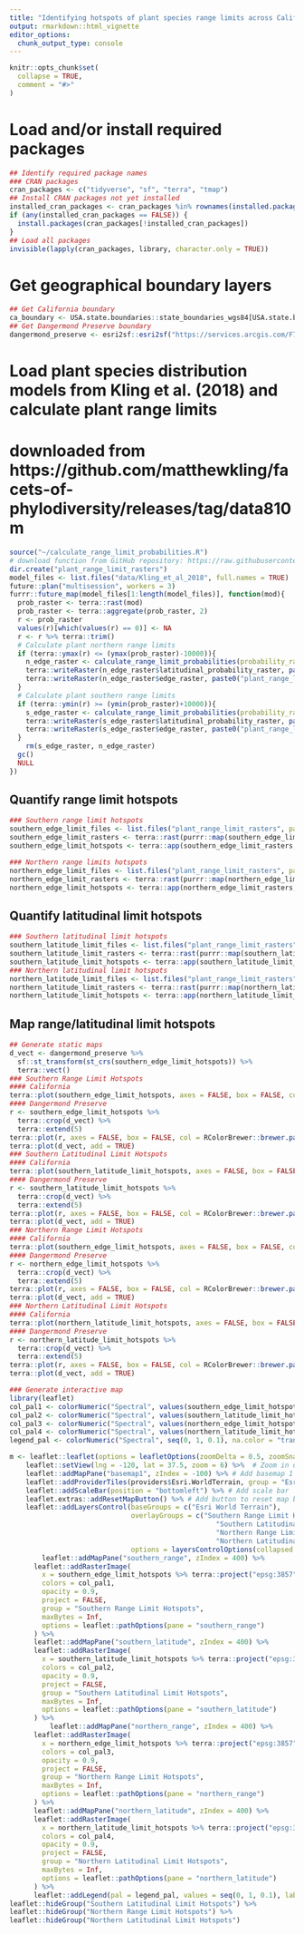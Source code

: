 ```yaml
---
title: "Identifying hotspots of plant species range limits across California"
output: rmarkdown::html_vignette
editor_options: 
  chunk_output_type: console
---
```


```r
knitr::opts_chunk$set(
  collapse = TRUE,
  comment = "#>"
)
```

# Load and/or install required packages
```r
## Identify required package names
### CRAN packages
cran_packages <- c("tidyverse", "sf", "terra", "tmap")
## Install CRAN packages not yet installed
installed_cran_packages <- cran_packages %in% rownames(installed.packages())
if (any(installed_cran_packages == FALSE)) {
  install.packages(cran_packages[!installed_cran_packages])
}
## Load all packages
invisible(lapply(cran_packages, library, character.only = TRUE))
```

# Get geographical boundary layers
```r
## Get California boundary
ca_boundary <- USA.state.boundaries::state_boundaries_wgs84[USA.state.boundaries::state_boundaries_wgs84$STATE_ABBR == "CA", ]
## Get Dangermond Preserve boundary
dangermond_preserve <- esri2sf::esri2sf("https://services.arcgis.com/F7DSX1DSNSiWmOqh/arcgis/rest/services/jldp_boundary/FeatureServer/2")
```

# Load plant species distribution models from Kling et al. (2018) and calculate plant range limits
# downloaded from https://github.com/matthewkling/facets-of-phylodiversity/releases/tag/data810m
```r
source("~/calculate_range_limit_probabilities.R")
# download function from GitHub repository: https://raw.githubusercontent.com/elimia-analytics/Dangermond-Biodiversity/refs/heads/main/calculate_range_limit_probabilities.R
dir.create("plant_range_limit_rasters")
model_files <- list.files("data/Kling_et_al_2018", full.names = TRUE)
future::plan("multisession", workers = 3)
furrr::future_map(model_files[1:length(model_files)], function(mod){
  prob_raster <- terra::rast(mod)
  prob_raster <- terra::aggregate(prob_raster, 2)
  r <- prob_raster
  values(r)[which(values(r) == 0)] <- NA
  r <- r %>% terra::trim()
  # Calculate plant northern range limits
  if (terra::ymax(r) <= (ymax(prob_raster)-10000)){
    n_edge_raster <- calculate_range_limit_probabilities(probability_raster = prob_raster, limit = "northern")
    terra::writeRaster(n_edge_raster$latitudinal_probability_raster, paste0("plant_range_limit_rasters/", prob_raster %>% names(), "_northern_probability.tif"), overwrite = TRUE)
    terra::writeRaster(n_edge_raster$edge_raster, paste0("plant_range_limit_rasters/", prob_raster %>% names(), "_northern_edge_limit.tif"), overwrite = TRUE)
  }
  # Calculate plant southern range limits
  if (terra::ymin(r) >= (ymin(prob_raster)+10000)){
    s_edge_raster <- calculate_range_limit_probabilities(probability_raster = prob_raster, limit = "southern")
    terra::writeRaster(s_edge_raster$latitudinal_probability_raster, paste0("plant_range_limit_rasters/", prob_raster %>% names(), "_southern_probability.tif"), overwrite = TRUE)    
    terra::writeRaster(s_edge_raster$edge_raster, paste0("plant_range_limit_rasters/", prob_raster %>% names(), "_southern_edge_limit.tif"), overwrite = TRUE)
  }
    rm(s_edge_raster, n_edge_raster)
  gc()
  NULL
})
```

## Quantify range limit hotspots
```r
### Southern range limit hotspots
southern_edge_limit_files <- list.files("plant_range_limit_rasters", pattern = "southern_edge_limit.tif", full.names = TRUE)
southern_edge_limit_rasters <- terra::rast(purrr::map(southern_edge_limit_files, terra::rast))
southern_edge_limit_hotspots <- terra::app(southern_edge_limit_rasters, sum, na.rm = TRUE)

### Northern range limits hotspots
northern_edge_limit_files <- list.files("plant_range_limit_rasters", pattern = "northern_edge_limit.tif", full.names = TRUE)
northern_edge_limit_rasters <- terra::rast(purrr::map(northern_edge_limit_files, terra::rast))
northern_edge_limit_hotspots <- terra::app(northern_edge_limit_rasters, sum, na.rm = TRUE)
```

## Quantify latitudinal limit hotspots
```r
### Southern latitudinal limit hotspots
southern_latitude_limit_files <- list.files("plant_range_limit_rasters", pattern = "southern_probability.tif", full.names = TRUE)
southern_latitude_limit_rasters <- terra::rast(purrr::map(southern_latitude_limit_files, terra::rast))
southern_latitude_limit_hotspots <- terra::app(southern_latitude_limit_rasters, sum, na.rm = TRUE)
### Northern latitudinal limit hotspots
northern_latitude_limit_files <- list.files("plant_range_limit_rasters", pattern = "northern_probability.tif", full.names = TRUE)
northern_latitude_limit_rasters <- terra::rast(purrr::map(northern_latitude_limit_files, terra::rast))
northern_latitude_limit_hotspots <- terra::app(northern_latitude_limit_rasters, sum, na.rm = TRUE)
```

## Map range/latitudinal limit hotspots
```r
## Generate static maps
d_vect <- dangermond_preserve %>% 
  sf::st_transform(st_crs(southern_edge_limit_hotspots)) %>% 
  terra::vect() 
### Southern Range Limit Hotspots
#### California
terra::plot(southern_edge_limit_hotspots, axes = FALSE, box = FALSE, col = RColorBrewer::brewer.pal(9, "Spectral"))
#### Dangermond Preserve
r <- southern_edge_limit_hotspots %>% 
  terra::crop(d_vect) %>% 
  terra::extend(5)
terra::plot(r, axes = FALSE, box = FALSE, col = RColorBrewer::brewer.pal(9, "Spectral"))
terra::plot(d_vect, add = TRUE)
### Southern Latitudinal Limit Hotspots
#### California
terra::plot(southern_latitude_limit_hotspots, axes = FALSE, box = FALSE, col = RColorBrewer::brewer.pal(9, "Spectral"))
#### Dangermond Preserve
r <- southern_latitude_limit_hotspots %>% 
  terra::crop(d_vect) %>% 
  terra::extend(5)
terra::plot(r, axes = FALSE, box = FALSE, col = RColorBrewer::brewer.pal(9, "Spectral"))
terra::plot(d_vect, add = TRUE)
### Northern Range Limit Hotspots
#### California
terra::plot(southern_edge_limit_hotspots, axes = FALSE, box = FALSE, col = RColorBrewer::brewer.pal(9, "Spectral"))
#### Dangermond Preserve
r <- northern_edge_limit_hotspots %>% 
  terra::crop(d_vect) %>% 
  terra::extend(5)
terra::plot(r, axes = FALSE, box = FALSE, col = RColorBrewer::brewer.pal(9, "Spectral"))
terra::plot(d_vect, add = TRUE)
### Northern Latitudinal Limit Hotspots
#### California
terra::plot(northern_latitude_limit_hotspots, axes = FALSE, box = FALSE, col = RColorBrewer::brewer.pal(9, "Spectral"))
#### Dangermond Preserve
r <- northern_latitude_limit_hotspots %>% 
  terra::crop(d_vect) %>% 
  terra::extend(5)
terra::plot(r, axes = FALSE, box = FALSE, col = RColorBrewer::brewer.pal(9, "Spectral"))
terra::plot(d_vect, add = TRUE)

### Generate interactive map
library(leaflet)
col_pal1 <- colorNumeric("Spectral", values(southern_edge_limit_hotspots), na.color = "transparent")
col_pal2 <- colorNumeric("Spectral", values(southern_latitude_limit_hotspots), na.color = "transparent")
col_pal3 <- colorNumeric("Spectral", values(northern_edge_limit_hotspots), na.color = "transparent")
col_pal4 <- colorNumeric("Spectral", values(northern_latitude_limit_hotspots), na.color = "transparent")
legend_pal <- colorNumeric("Spectral", seq(0, 1, 0.1), na.color = "transparent")

m <- leaflet::leaflet(options = leafletOptions(zoomDelta = 0.5, zoomSnap = 0, attributionControl = FALSE)) %>% # Open new leaflet web map
    leaflet::setView(lng = -120, lat = 37.5, zoom = 6) %>%  # Zoom in on North America
    leaflet::addMapPane("basemap1", zIndex = -100) %>% # Add basemap 1
    leaflet::addProviderTiles(providers$Esri.WorldTerrain, group = "Esri World Terrain", options = list(pathOptions(pane = "basemap1"))) %>%
    leaflet::addScaleBar(position = "bottomleft") %>% # Add scale bar
    leaflet.extras::addResetMapButton() %>% # Add button to reset map bounds
    leaflet::addLayersControl(baseGroups = c("Esri World Terrain"),
                              overlayGroups = c("Southern Range Limit Hotspots",
                                                   "Southern Latitudinal Limit Hotspots",
                                                   "Northern Range Limit Hotspots",
                                                   "Northern Latitudinal Limit Hotspots"),
                              options = layersControlOptions(collapsed = TRUE), position = "topleft") %>% 
        leaflet::addMapPane("southern_range", zIndex = 400) %>%
      leaflet::addRasterImage(
        x = southern_edge_limit_hotspots %>% terra::project("epsg:3857"),
        colors = col_pal1,
        opacity = 0.9,
        project = FALSE,
        group = "Southern Range Limit Hotspots",
        maxBytes = Inf,
        options = leaflet::pathOptions(pane = "southern_range")
      ) %>% 
      leaflet::addMapPane("southern_latitude", zIndex = 400) %>%
      leaflet::addRasterImage(
        x = southern_latitude_limit_hotspots %>% terra::project("epsg:3857"),
        colors = col_pal2,
        opacity = 0.9,
        project = FALSE,
        group = "Southern Latitudinal Limit Hotspots",
        maxBytes = Inf,
        options = leaflet::pathOptions(pane = "southern_latitude")
      ) %>% 
          leaflet::addMapPane("northern_range", zIndex = 400) %>%
      leaflet::addRasterImage(
        x = northern_edge_limit_hotspots %>% terra::project("epsg:3857"),
        colors = col_pal3,
        opacity = 0.9,
        project = FALSE,
        group = "Northern Range Limit Hotspots",
        maxBytes = Inf,
        options = leaflet::pathOptions(pane = "northern_range")
      ) %>% 
      leaflet::addMapPane("northern_latitude", zIndex = 400) %>%
      leaflet::addRasterImage(
        x = northern_latitude_limit_hotspots %>% terra::project("epsg:3857"),
        colors = col_pal4,
        opacity = 0.9,
        project = FALSE,
        group = "Northern Latitudinal Limit Hotspots",
        maxBytes = Inf,
        options = leaflet::pathOptions(pane = "northern_latitude")
      ) %>%
      leaflet::addLegend(pal = legend_pal, values = seq(0, 1, 0.1), labels = c(""), position = "bottomleft") %>%  # Add legend to describe layers to be mapped
leaflet::hideGroup("Southern Latitudinal Limit Hotspots") %>% 
leaflet::hideGroup("Northern Range Limit Hotspots") %>%
leaflet::hideGroup("Northern Latitudinal Limit Hotspots")

```
